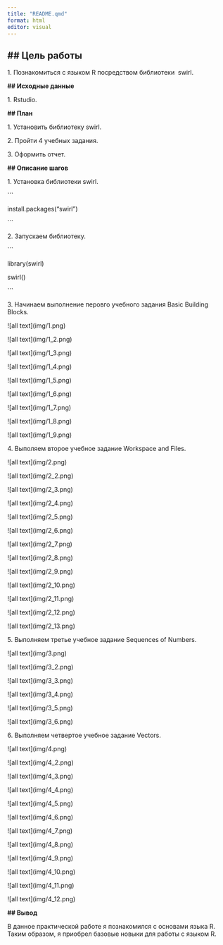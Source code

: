 ```yaml
---
title: "README.qmd"
format: html
editor: visual
---
```


## **\## Цель работы**

1\. Познакомиться с языком R посредством библиотеки  swirl.

**\## Исходные данные**

1\. Rstudio.

**\## План**

1\. Установить библиотеку swirl.

2\. Пройти 4 учебных задания.

3\. Оформить отчет.

**\## Описание шагов**

1\. Установка библиотеки swirl.

\`\`\`

install.packages("swirl")

\`\`\`

2\. Запускаем библиотеку.

\`\`\`

library(swirl)

swirl()

\`\`\`

3\. Начинаем выполнение перовго учебного задания Basic Building Blocks.

\![all text\](img/1.png)

\![all text\](img/1_2.png)

\![all text\](img/1_3.png)

\![all text\](img/1_4.png)

\![all text\](img/1_5.png)

\![all text\](img/1_6.png)

\![all text\](img/1_7.png)

\![all text\](img/1_8.png)

\![all text\](img/1_9.png)

4\. Выполяем второе учебное задание Workspace and Files.

\![all text\](img/2.png)

\![all text\](img/2_2.png)

\![all text\](img/2_3.png)

\![all text\](img/2_4.png)

\![all text\](img/2_5.png)

\![all text\](img/2_6.png)

\![all text\](img/2_7.png)

\![all text\](img/2_8.png)

\![all text\](img/2_9.png)

\![all text\](img/2_10.png)

\![all text\](img/2_11.png)

\![all text\](img/2_12.png)

\![all text\](img/2_13.png)

5\. Выполняем третье учебное задание Sequences of Numbers.

\![all text\](img/3.png)

\![all text\](img/3_2.png)

\![all text\](img/3_3.png)

\![all text\](img/3_4.png)

\![all text\](img/3_5.png)

\![all text\](img/3_6.png)

6\. Выполняем четвертое учебное задание Vectors.

\![all text\](img/4.png)

\![all text\](img/4_2.png)

\![all text\](img/4_3.png)

\![all text\](img/4_4.png)

\![all text\](img/4_5.png)

\![all text\](img/4_6.png)

\![all text\](img/4_7.png)

\![all text\](img/4_8.png)

\![all text\](img/4_9.png)

\![all text\](img/4_10.png)

\![all text\](img/4_11.png)

\![all text\](img/4_12.png)

**\## Вывод**

В данное практической работе я познакомился с основами языка R. Таким образом, я приобрел базовые новыки для работы с языком R.
